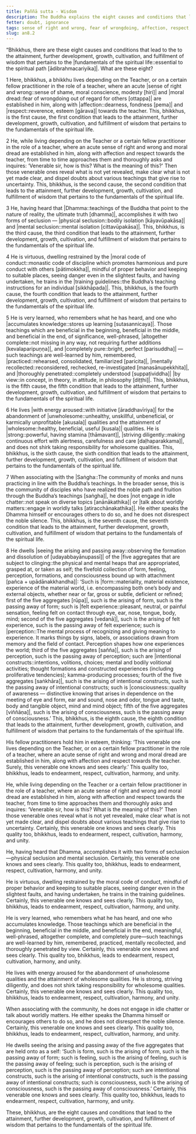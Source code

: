 ```yaml
---
title: Paññā sutta - Wisdom
description: The Buddha explains the eight causes and conditions that lead to the attainment, further development, growth, cultivation, and fulfillment of wisdom that pertains to the fundamentals of the spiritual life.
fetter: doubt, ignorance
tags: sense of right and wrong, fear of wrongdoing, affection, respect, inquiring, seclusion, aroused energy, five aggregates, wisdom, ignorance, an, an8
slug: an8.2
---
```


“Bhikkhus, there are these eight causes and conditions that lead to the to the attainment, further development, growth, cultivation, and fulfillment of wisdom that pertains to the |fundamentals of the spiritual life::essential to the spiritual path [ādibrahmacariyika]|. What are these eight?

1 Here, bhikkhus, a bhikkhu lives depending on the Teacher, or on a certain fellow practitioner in the role of a teacher, where an acute |sense of right and wrong::sense of shame, moral conscience, modesty [hiri]| and |moral dread::fear of wrongdoing out of regard for others [ottappa]| are established in him, along with |affection::dearness, fondness [pema]| and |respect::reverence, esteem [gārava]| towards the teacher. This, bhikkhus, is the first cause, the first condition that leads to the attainment, further development, growth, cultivation, and fulfillment of wisdom that pertains to the fundamentals of the spiritual life.

2 He, while living depending on the Teacher or a certain fellow practitioner in the role of a teacher, where an acute sense of right and wrong and moral dread are established in him, along with affection and respect towards the teacher, from time to time approaches them and thoroughly asks and inquires: ‘Venerable sir, how is this? What is the meaning of this?' Then those venerable ones reveal what is not yet revealed, make clear what is not yet made clear, and dispel doubts about various teachings that give rise to uncertainty. This, bhikkhus, is the second cause, the second condition that leads to the attainment, further development, growth, cultivation, and fulfillment of wisdom that pertains to the fundamentals of the spiritual life.

3 He, having heard that |Dhamma::teachings of the Buddha that point to the nature of reality, the ultimate truth [dhamma]|, accomplishes it with two forms of seclusion — |physical seclusion::bodily isolation [kāyavūpakāsa]| and |mental seclusion::mental isolation [cittavūpakāsa]|. This, bhikkhus, is the third cause, the third condition that leads to the attainment, further development, growth, cultivation, and fulfillment of wisdom that pertains to the fundamentals of the spiritual life.

4 He is virtuous, dwelling restrained by the |moral code of conduct::monastic code of discipline which promotes harmonious and pure conduct with others [pātimokkha]|, mindful of proper behavior and keeping to suitable places, seeing danger even in the slightest faults, and having undertaken, he trains in the |training guidelines::the Buddha’s teaching instructions for an individual [sikkhāpada]|. This, bhikkhus, is the fourth cause, the fourth condition that leads to the attainment, further development, growth, cultivation, and fulfillment of wisdom that pertains to the fundamentals of the spiritual life.

5 He is very learned, who remembers what he has heard, and one who |accumulates knowledge::stores up learning [sutasannicaya]|. Those teachings which are beneficial in the beginning, beneficial in the middle, and beneficial in the end, of significance, well-phrased, |altogether complete::not missing in any way, not requiring further additions [kevalaparipuṇṇa]|, and |completely pure::bright, perfect [parisuddha]| — such teachings are well-learned by him, remembered, |practiced::rehearsed, consolidated, familiarized [paricita]|, |mentally recollected::reconsidered, rechecked, re-investigated [manasānupekkhita]|, and |thoroughly penetrated::completely understood [suppaṭividdha]| |by view::in concept, in theory, in attitude, in philosophy [diṭṭhi]|. This, bhikkhus, is the fifth cause, the fifth condition that leads to the attainment, further development, growth, cultivation, and fulfillment of wisdom that pertains to the fundamentals of the spiritual life.

6 He lives |with energy aroused::with initiative [āraddhavīriya]| for the abandonment of |unwholesome::unhealthy, unskillful, unbeneficial, or karmically unprofitable [akusala]| qualities and the attainment of |wholesome::healthy, beneficial, useful [kusala]| qualities. He is |strong::powerful, having stamina [thāmavant]|, |striving diligently::making continuous effort with alertness, carefulness and care [daḷhaparakkama]|, and does not shirk taking responsibility for wholesome qualities. This, bhikkhus, is the sixth cause, the sixth condition that leads to the attainment, further development, growth, cultivation, and fulfillment of wisdom that pertains to the fundamentals of the spiritual life.

7 When associating with the |Saṅgha::The community of monks and nuns practicing in line with the Buddha’s teachings. In the broader sense, this is the community of disciples who have realized the noble path and fruition through the Buddha’s teachings [saṅgha]|, he does |not engage in idle chatter::not speak on diverse topics [anānākathika]| or |talk about worldly matters::engage in worldly talks [atiracchānakathika]|. He either speaks the Dhamma himself or encourages others to do so, and he does not disrespect the noble silence. This, bhikkhus, is the seventh cause, the seventh condition that leads to the attainment, further development, growth, cultivation, and fulfillment of wisdom that pertains to the fundamentals of the spiritual life.

8 He dwells |seeing the arising and passing away::observing the formation and dissolution of [udayabbayānupassī]| of the |five aggregates that are subject to clinging::the physical and mental heaps that are appropriated, grasped at, or taken as self; the fivefold collection of form, feeling, perception, formations, and consciousness bound up with attachment [pañca + upādānakkhandha]|: ‘Such is |form::materiality, material existence, experience of the material world, i.e. encompassing both one’s body and external objects, whether near or far, gross or subtle, deficient or refined; first of the five aggregates [rūpa]|, such is the arising of form, such is the passing away of form; such is |felt experience::pleasant, neutral, or painful sensation, feeling felt on contact through eye, ear, nose, tongue, body, mind; second of the five aggregates [vedanā]|, such is the arising of felt experience, such is the passing away of felt experience; such is |perception::The mental process of recognizing and giving meaning to experience. It marks things by signs, labels, or associations drawn from memory and the field of contact. Perception shapes how one experiences the world; third of the five aggregates [sañña]|, such is the arising of perception, such is the passing away of perception; such are |intentional constructs::intentions, volitions, choices; mental and bodily volitional activities; thought formations and constructed experiences (including proliferative tendencies); kamma-producing processes; fourth of the five aggregates [saṅkhāra]|, such is the arising of intentional constructs, such is the passing away of intentional constructs; such is |consciousness::quality of awareness — distinctive knowing that arises in dependence on the meeting of eye and form, ear and sound, nose and odor, tongue and taste, body and tangible object, mind and mind object; fifth of the five aggregates [viññāṇa]|, such is the arising of consciousness, such is the passing away of consciousness.’ This, bhikkhus, is the eighth cause, the eighth condition that leads to the attainment, further development, growth, cultivation, and fulfillment of wisdom that pertains to the fundamentals of the spiritual life.

His fellow practitioners hold him in esteem, thinking: ‘This venerable one lives depending on the Teacher, or on a certain fellow practitioner in the role of a teacher, where an acute sense of right and wrong and moral dread are established in him, along with affection and respect towards the teacher. Surely, this venerable one knows and sees clearly.’ This quality too, bhikkhus, leads to endearment, respect, cultivation, harmony, and unity.

He, while living depending on the Teacher or a certain fellow practitioner in the role of a teacher, where an acute sense of right and wrong and moral dread are established in him, along with affection and respect towards the teacher, from time to time approaches them and thoroughly asks and inquires: ‘Venerable sir, how is this? What is the meaning of this?' Then those venerable ones reveal what is not yet revealed, make clear what is not yet made clear, and dispel doubts about various teachings that give rise to uncertainty. Certainly, this venerable one knows and sees clearly. This quality too, bhikkhus, leads to endearment, respect, cultivation, harmony, and unity.

He, having heard that Dhamma, accomplishes it with two forms of seclusion—physical seclusion and mental seclusion. Certainly, this venerable one knows and sees clearly. This quality too, bhikkhus, leads to endearment, respect, cultivation, harmony, and unity.

He is virtuous, dwelling restrained by the moral code of conduct, mindful of proper behavior and keeping to suitable places, seeing danger even in the slightest faults, and having undertaken, he trains in the training guidelines. Certainly, this venerable one knows and sees clearly. This quality too, bhikkhus, leads to endearment, respect, cultivation, harmony, and unity.

He is very learned, who remembers what he has heard, and one who accumulates knowledge. Those teachings which are beneficial in the beginning, beneficial in the middle, and beneficial in the end, meaningful, well-phrased, altogether complete, and completely pure—such teachings are well-learned by him, remembered, practiced, mentally recollected, and thoroughly penetrated by view. Certainly, this venerable one knows and sees clearly. This quality too, bhikkhus, leads to endearment, respect, cultivation, harmony, and unity.

He lives with energy aroused for the abandonment of unwholesome qualities and the attainment of wholesome qualities. He is strong, striving diligently, and does not shirk taking responsibility for wholesome qualities. Certainly, this venerable one knows and sees clearly. This quality too, bhikkhus, leads to endearment, respect, cultivation, harmony, and unity.

When associating with the community, he does not engage in idle chatter or talk about worldly matters. He either speaks the Dhamma himself or encourages others to do so, and he does not disrespect the noble silence. Certainly, this venerable one knows and sees clearly. This quality too, bhikkhus, leads to endearment, respect, cultivation, harmony, and unity.

He dwells seeing the arising and passing away of the five aggregates that are held onto as a self: ‘Such is form, such is the arising of form, such is the passing away of form; such is feeling, such is the arising of feeling, such is the passing away of feeling; such is perception, such is the arising of perception, such is the passing away of perception; such are intentional constructs, such is the arising of intentional constructs, such is the passing away of intentional constructs; such is consciousness, such is the arising of consciousness, such is the passing away of consciousness.’ Certainly, this venerable one knows and sees clearly. This quality too, bhikkhus, leads to endearment, respect, cultivation, harmony, and unity.

These, bhikkhus, are the eight causes and conditions that lead to the attainment, further development, growth, cultivation, and fulfillment of wisdom that pertains to the fundamentals of the spiritual life.